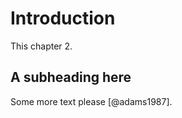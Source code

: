# Introduction {#sec-intro}

This chapter 2.

## A subheading here

Some more text please [@adams1987].
